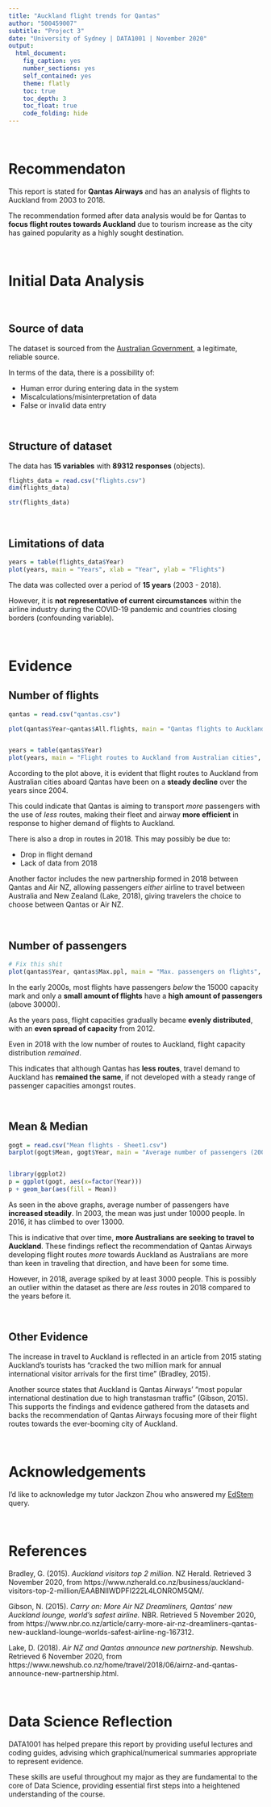 ---
title: "Auckland flight trends for Qantas"
author: "500459007"
subtitle: "Project 3"
date: "University of Sydney | DATA1001 | November 2020"
output:
  html_document:
    fig_caption: yes
    number_sections: yes
    self_contained: yes
    theme: flatly
    toc: true
    toc_depth: 3
    toc_float: true
    code_folding: hide
---

<br>


# Recommendaton

This report is stated for **Qantas Airways** and has an analysis of flights to Auckland from 2003 to 2018. 

The recommendation formed after data analysis would be for Qantas to **focus flight routes towards Auckland** due to tourism increase as the city has gained popularity as a highly sought destination.

<br>

# Initial Data Analysis

<br>

## Source of data

The dataset is sourced from the [Australian Government](https://data.gov.au/dataset/ds-dga-e82787e4-a480-4189-b963-1d0b6088103e/details), a legitimate, reliable source. 

In terms of the data, there is a possibility of:

- Human error during entering data in the system
- Miscalculations/misinterpretation of data 
- False or invalid data entry

<br>

## Structure of dataset

The data has **15 variables** with **89312 responses** (objects).
```{r}
flights_data = read.csv("flights.csv")
dim(flights_data)
```

```{r, echo=F}
str(flights_data)
```

<br>

## Limitations of data

```{r, echo=F}
years = table(flights_data$Year)
plot(years, main = "Years", xlab = "Year", ylab = "Flights")
```

The data was collected over a period of **15 years** (2003 - 2018). 

However, it is **not representative of current circumstances** within the airline industry during the COVID-19 pandemic and countries closing borders (confounding variable).

<br>

# Evidence

## Number of flights

```{r, echo=F}
qantas = read.csv("qantas.csv")

plot(qantas$Year~qantas$All.flights, main = "Qantas flights to Auckland", xlab = "Number of flights", ylab = "Year")


years = table(qantas$Year)
plot(years, main = "Flight routes to Auckland from Australian cities", xlab = "Year", ylab = "Flights")
```

According to the plot above, it is evident that flight routes to Auckland from Australian cities aboard Qantas have been on a **steady decline** over the years since 2004. 

This could indicate that Qantas is aiming to transport *more* passengers with the use of *less* routes, making their fleet and airway **more efficient** in response to higher demand of flights to Auckland. 

There is also a drop in routes in 2018. This may possibly be due to:

- Drop in flight demand
- Lack of data from 2018

Another factor includes the new partnership formed in 2018 between Qantas and Air NZ, allowing passengers *either* airline to travel between Australia and New Zealand (Lake, 2018), giving travelers the choice to choose between Qantas or Air NZ.

<br>

## Number of passengers 

```{r, echo=F}
# Fix this shit
plot(qantas$Year, qantas$Max.ppl, main = "Max. passengers on flights", xlab = "Year", ylab = "Number of passengers")
```

In the early 2000s, most flights have passengers *below* the 15000 capacity mark and only a **small amount of flights** have a **high amount of passengers** (above 30000). 

As the years pass, flight capacities gradually became **evenly distributed**, with an **even spread of capacity** from 2012. 

Even in 2018 with the low number of routes to Auckland, flight capacity distribution *remained*. 

This indicates that although Qantas has **less routes**, travel demand to Auckland has **remained the same**, if not developed with a steady range of passenger capacities amongst routes.

<br>

## Mean & Median

```{r, echo=F}
gogt = read.csv("Mean flights - Sheet1.csv")
barplot(gogt$Mean, gogt$Year, main = "Average number of passengers (2003-2018)", xlab = "Year", ylab = "Mean passengers")


library(ggplot2)
p = ggplot(gogt, aes(x=factor(Year)))
p + geom_bar(aes(fill = Mean))
```

As seen in the above graphs, average number of passengers have **increased steadily**. In 2003, the mean was just under 10000 people. In 2016, it has climbed to over 13000. 

This is indicative that over time, **more Australians are seeking to travel to Auckland**. These findings reflect the recommendation of Qantas Airways developing flight routes *more* towards Auckland as Australians are more than keen in traveling that direction, and have been for some time.

However, in 2018, average spiked by at least 3000 people. This is possibly an outlier within the dataset as there are *less* routes in 2018 compared to the years before it.

<br>

## Other Evidence 

The increase in travel to Auckland is reflected in an article from 2015 stating Auckland's tourists has "cracked the two million mark for annual international visitor arrivals for the first time" (Bradley, 2015). 

Another source states that Auckland is Qantas Airways' "most popular international destination due to high transtasman traffic" (Gibson, 2015). This supports the findings and evidence gathered from the datasets and backs the recommendation of Qantas Airways focusing more of their flight routes towards the ever-booming city of Auckland.

<br>

# Acknowledgements

I'd like to acknowledge my tutor Jackzon Zhou who answered my [EdStem](https://edstem.org/courses/4447/discussion/338790) query.

<br>

# References

Bradley, G. (2015). *Auckland visitors top 2 million.* NZ Herald. Retrieved 3 November 2020, from https://www.nzherald.co.nz/business/auckland-visitors-top-2-million/EAABNIIWDPFI222L4LONROM5QM/.

Gibson, N. (2015). *Carry on: More Air NZ Dreamliners, Qantas' new Auckland lounge, world's safest airline.* NBR. Retrieved 5 November 2020, from https://www.nbr.co.nz/article/carry-more-air-nz-dreamliners-qantas-new-auckland-lounge-worlds-safest-airline-ng-167312.

Lake, D. (2018). *Air NZ and Qantas announce new partnership.* Newshub. Retrieved 6 November 2020, from https://www.newshub.co.nz/home/travel/2018/06/airnz-and-qantas-announce-new-partnership.html.

<br>

# Data Science Reflection

DATA1001 has helped prepare this report by providing useful lectures and coding guides, advising which graphical/numerical summaries appropriate to represent evidence. 

These skills are useful throughout my major as they are fundamental to the core of Data Science, providing essential first steps into a heightened understanding of the course.
